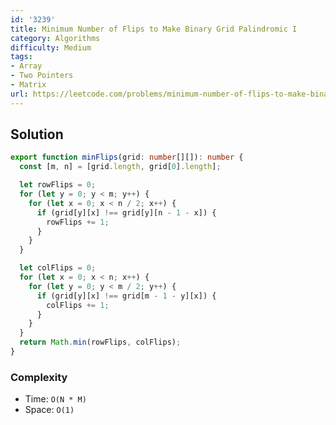 ```yaml
---
id: '3239'
title: Minimum Number of Flips to Make Binary Grid Palindromic I
category: Algorithms
difficulty: Medium
tags:
- Array
- Two Pointers
- Matrix
url: https://leetcode.com/problems/minimum-number-of-flips-to-make-binary-grid-palindromic-i
---
```


## Solution

```typescript filename="solution.ts" copy
export function minFlips(grid: number[][]): number {
  const [m, n] = [grid.length, grid[0].length];

  let rowFlips = 0;
  for (let y = 0; y < m; y++) {
    for (let x = 0; x < n / 2; x++) {
      if (grid[y][x] !== grid[y][n - 1 - x]) {
        rowFlips += 1;
      }
    }
  }

  let colFlips = 0;
  for (let x = 0; x < n; x++) {
    for (let y = 0; y < m / 2; y++) {
      if (grid[y][x] !== grid[m - 1 - y][x]) {
        colFlips += 1;
      }
    }
  }
  return Math.min(rowFlips, colFlips);
}
```

### Complexity

- Time: `O(N * M)`
- Space: `O(1)`

